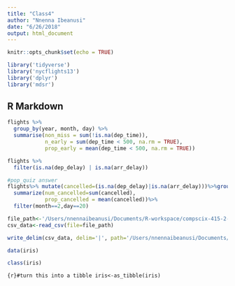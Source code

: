 ```yaml
---
title: "Class4"
author: "Nnenna Ibeanusi"
date: "6/26/2018"
output: html_document
---
```


```r
knitr::opts_chunk$set(echo = TRUE)
```
```r
library('tidyverse')
library('nycflights13')
library('dplyr')
library('mdsr')
```

## R Markdown
```r
flights %>%
  group_by(year, month, day) %>% 
  summarise(non_miss = sum(!is.na(dep_time)), 
            n_early = sum(dep_time < 500, na.rm = TRUE),
            prop_early = mean(dep_time < 500, na.rm = TRUE))
```

```r
flights %>% 
  filter(is.na(dep_delay) | is.na(arr_delay))
```
```r
#pop_quiz answer
flights%>% mutate(cancelled=(is.na(dep_delay)|is.na(arr_delay)))%>%group_by(month,day)%>%
  summarize(num_cancelled=sum(cancelled),
            prop_cancelled = mean(cancelled))%>%
  filter(month==2,day==20)
```

```r
file_path<-'/Users/nnennaibeanusi/Documents/R-workspace/compscix-415-2-assignments/class4/flights.csv'
csv_data<-read_csv(file=file_path)
```

```r
write_delim(csv_data, delim='|', path='/Users/nnennaibeanusi/Documents/R-workspace/compscix-415-2-assignments/class4/flights_exported.csv')
```

```r
data(iris)
```
```r
class(iris)
```

```{r}#turn this into a tibble
iris<-as_tibble(iris)
```

```r

```

